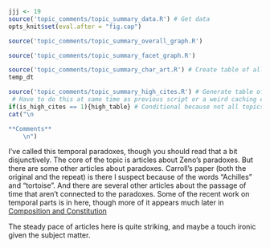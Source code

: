 ```r
jjj <- 19
source('topic_comments/topic_summary_data.R') # Get data
opts_knit$set(eval.after = "fig.cap")
```

```r
source('topic_comments/topic_summary_overall_graph.R')
```

```r
source('topic_comments/topic_summary_facet_graph.R')
```

```r
source('topic_comments/topic_summary_char_art.R') # Create table of all articles in topic
temp_dt
```

```r
source('topic_comments/topic_summary_high_cites.R') # Generate table of highly cited articles. 
 # Have to do this at same time as previous script or a weird caching error occurs.
if(is_high_cites == 1){high_table} # Conditional because not all topics have high cites
cat("\n

**Comments**
	\n")
```

I've called this temporal paradoxes, though you should read that a bit disjunctively. The core of the topic is articles about Zeno's paradoxes. But there are some other articles about paradoxes. Carroll's paper (both the original and the repeat) is there I suspect because of the words "Achilles" and "tortoise". And there are several other articles about the passage of time that aren't connected to the paradoxes. Some of the recent work on temporal parts is in here, though more of it appears much later in [Composition and Constitution](#topic89)

The steady pace of articles here is quite striking, and maybe a touch ironic given the subject matter.